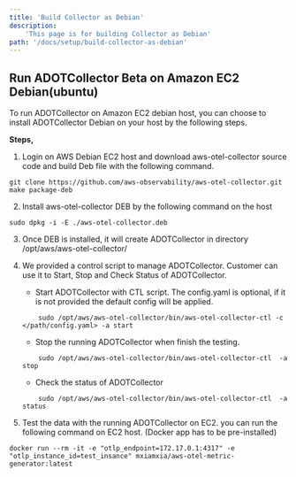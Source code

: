 ```yaml
---
title: 'Build Collector as Debian'
description:
    'This page is for building Collector as Debian'
path: '/docs/setup/build-collector-as-debian'
---
```



<SectionSeparator />

## Run ADOTCollector Beta on Amazon EC2 Debian(ubuntu)

To run ADOTCollector on Amazon EC2 debian host, you can choose to install ADOTCollector Debian on your host by the following steps.

**Steps,**

1. Login on AWS Debian EC2 host and download aws-otel-collector source code and build Deb file with the following command.
```
git clone https://github.com/aws-observability/aws-otel-collector.git
make package-deb
```
2. Install aws-otel-collector DEB by the following command on the host
```
sudo dpkg -i -E ./aws-otel-collector.deb
```
3. Once DEB is installed, it will create ADOTCollector in directory /opt/aws/aws-otel-collector/

4. We provided a control script to manage ADOTCollector. Customer can use it to Start, Stop and Check Status of ADOTCollector.

    * Start ADOTCollector with CTL script. The config.yaml is optional, if it is not provided the default config will be applied.
    ```
        sudo /opt/aws/aws-otel-collector/bin/aws-otel-collector-ctl -c </path/config.yaml> -a start
    ```
    * Stop the running ADOTCollector when finish the testing.
    ```
        sudo /opt/aws/aws-otel-collector/bin/aws-otel-collector-ctl  -a stop
    ```
    * Check the status of ADOTCollector
    ```
        sudo /opt/aws/aws-otel-collector/bin/aws-otel-collector-ctl  -a status
    ```
5. Test the data with the running ADOTCollector on EC2. you can run the following command on EC2 host. (Docker app has to be pre-installed)
```
docker run --rm -it -e "otlp_endpoint=172.17.0.1:4317" -e "otlp_instance_id=test_insance" mxiamxia/aws-otel-metric-generator:latest
```

